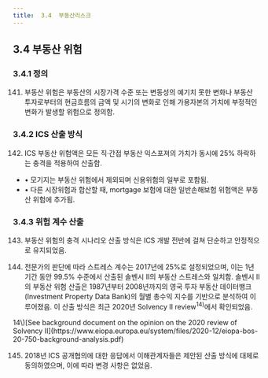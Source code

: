 ```yaml
---
title:  3.4  부동산리스크
---
```

## 3.4 부동산 위험
### 3.4.1 정의
141. 부동산 위험은 부동산의 시장가격 수준 또는 변동성의 예기치 못한 변화나 부동산 투자로부터의 현금흐름의 금액 및 시기의 변화로 인해 가용자본의 가치에 부정적인 변화가 발생할 위험으로 정의함.

### 3.4.2 ICS 산출 방식
142. ICS 부동산 위험액은 모든 직·간접 부동산 익스포져의 가치가 동시에 25% 하락하는 충격을 적용하여 산출함.
- • 모기지는 부동산 위험에서 제외되며 신용위험의 일부로 포함됨. <GTooltipIcon desc="ICS에서 부동산 위험은 “자산가치 하락”에 따른 손실을 측정하는 것이 목적임. 즉, 부동산을 직접 소유하거나, 부동산 펀드에 투자한 경우처럼 시가가 하락할 수 있는 자산에 초점을 둠. 하지만 모기지(주택담보대출)는 자산이 아니라 금융채권이며, 대출자(차주)가 원리금을 제대로 갚느냐가 핵심임."/>
- • 다른 시장위험과 합산할 때, mortgage 보험에 대한 일반손해보험 위험액은 부동산 위험에 추가됨.<GTooltipIcon desc="부동산 가격 하락 → 주택 가치 하락 → 모기지 부도 가능성 증가 → 모기지 보험금 지급 가능성 증가 (시장위험에 연계된 일반손해보험 위험으로 간주)"/>

### 3.4.3 위험 계수 산출
143. 부동산 위험의 충격 시나리오 산출 방식은 ICS 개발 전반에 걸쳐 단순하고 안정적으로 유지되었음.

144. 전문가의 판단에 따라 스트레스 계수는 2017년에 25%로 설정되었으며, 이는 1년 기간 동안 99.5% 수준에서 산출된 솔벤시 II의 부동산 스트레스와 일치함.
솔벤시 II의 부동산 위험 산출은 1987년부터 2008년까지의 영국 투자 부동산 데이터뱅크(Investment Property Data Bank)의 월별 총수익 지수를 기반으로 분석하여 이루어졌음.
이 산출 방식은 최근 2020년 Solvency II review$^{14)}$에서 확인되었음.
<GCmt severity="aa">
 14\)[See background document on the opinion on the 2020 review of Solvency II](https://www.eiopa.europa.eu/system/files/2020-12/eiopa-bos-20-750-background-analysis.pdf)
</GCmt>

145. 2018년 ICS 공개협의에 대한 응답에서 이해관계자들은 제안된 산출 방식에 대체로 동의하였으며, 이에 따라 변경 사항은 없었음.

